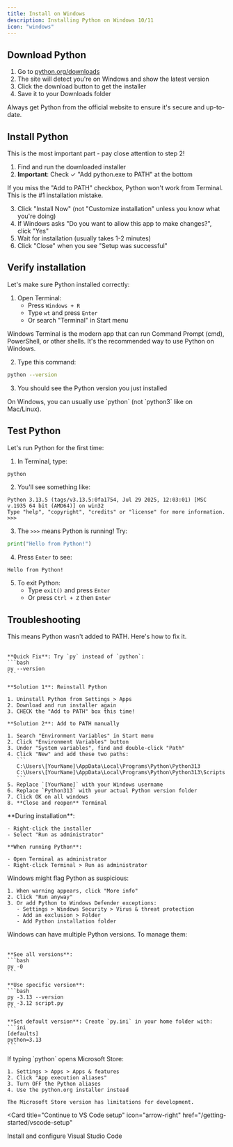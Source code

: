 ```yaml
---
title: Install on Windows
description: Installing Python on Windows 10/11
icon: "windows"
---
```


## Download Python

1. Go to [python.org/downloads](https://www.python.org/downloads/)
2. The site will detect you're on Windows and show the latest version
3. Click the download button to get the installer
4. Save it to your Downloads folder

<Tip>
  Always get Python from the official website to ensure it's secure and up-to-date.
</Tip>

## Install Python

This is the most important part - pay close attention to step 2!

1. Find and run the downloaded installer
2. **Important**: Check ✓ "Add python.exe to PATH" at the bottom 

<Warning>
  If you miss the "Add to PATH" checkbox, Python won't work from Terminal. This is the #1 installation mistake.
</Warning>

3. Click "Install Now" (not "Customize installation" unless you know what you're doing)
4. If Windows asks "Do you want to allow this app to make changes?", click "Yes"
5. Wait for installation (usually takes 1-2 minutes)
6. Click "Close" when you see "Setup was successful"

## Verify installation

Let's make sure Python installed correctly:

1. Open Terminal:
   - Press `Windows + R`
   - Type `wt` and press `Enter`
   - Or search "Terminal" in Start menu

<Note>
  Windows Terminal is the modern app that can run Command Prompt (cmd), PowerShell, or other shells. It's the recommended way to use Python on Windows.
</Note>

2. Type this command:
```bash
python --version
```

3. You should see the Python version you just installed

<Note>
  On Windows, you can usually use `python` (not `python3` like on Mac/Linux).
</Note>

## Test Python

Let's run Python for the first time:

1. In Terminal, type:
```bash
python
```

2. You'll see something like:
```
Python 3.13.5 (tags/v3.13.5:0fa1754, Jul 29 2025, 12:03:01) [MSC v.1935 64 bit (AMD64)] on win32
Type "help", "copyright", "credits" or "license" for more information.
>>>
```

3. The `>>>` means Python is running! Try:
```python
print("Hello from Python!")
```

4. Press `Enter` to see:
```
Hello from Python!
```

5. To exit Python:
   - Type `exit()` and press `Enter`
   - Or press `Ctrl + Z` then `Enter`

## Troubleshooting

<AccordionGroup>
  <Accordion title="'python' is not recognized" icon="circle-exclamation">
    This means Python wasn't added to PATH. Here's how to fix it.<br /><br />
    
    **Quick Fix**: Try `py` instead of `python`:
    ```bash
    py --version
    ```
    
    **Solution 1**: Reinstall Python
    
    1. Uninstall Python from Settings > Apps
    2. Download and run installer again
    3. CHECK the "Add to PATH" box this time!
    
    **Solution 2**: Add to PATH manually
    
    1. Search "Environment Variables" in Start menu
    2. Click "Environment Variables" button
    3. Under "System variables", find and double-click "Path"
    4. Click "New" and add these two paths:
       ```
       C:\Users\[YourName]\AppData\Local\Programs\Python\Python313
       C:\Users\[YourName]\AppData\Local\Programs\Python\Python313\Scripts
       ```
    5. Replace `[YourName]` with your Windows username
    6. Replace `Python313` with your actual Python version folder
    7. Click OK on all windows
    8. **Close and reopen** Terminal
  </Accordion>
  
  <Accordion title="Permission denied" icon="lock">
    **During installation**:
    
    - Right-click the installer
    - Select "Run as administrator"
    
    **When running Python**:
    
    - Open Terminal as administrator
    - Right-click Terminal > Run as administrator
  </Accordion>
  
  <Accordion title="Windows Defender blocking Python" icon="ban">
    Windows might flag Python as suspicious:
    
    1. When warning appears, click "More info"
    2. Click "Run anyway"
    3. Or add Python to Windows Defender exceptions:
       - Settings > Windows Security > Virus & threat protection
       - Add an exclusion > Folder
       - Add Python installation folder
  </Accordion>
  
  <Accordion title="Multiple Python versions" icon="code-branch">
    Windows can have multiple Python versions. To manage them:<br /><br />
    
    **See all versions**:
    ```bash
    py -0
    ```
    
    **Use specific version**:
    ```bash
    py -3.13 --version
    py -3.12 script.py
    ```
    
    **Set default version**: Create `py.ini` in your home folder with:
    ```ini
    [defaults]
    python=3.13
    ```
  </Accordion>
  
  <Accordion title="Microsoft Store Python" icon="store">
    If typing `python` opens Microsoft Store:
    
    1. Settings > Apps > Apps & features
    2. Click "App execution aliases"
    3. Turn OFF the Python aliases
    4. Use the python.org installer instead
    
    The Microsoft Store version has limitations for development.
  </Accordion>
</AccordionGroup>

<Card
  title="Continue to VS Code setup"
  icon="arrow-right"
  href="/getting-started/vscode-setup"
>
  Install and configure Visual Studio Code
</Card>